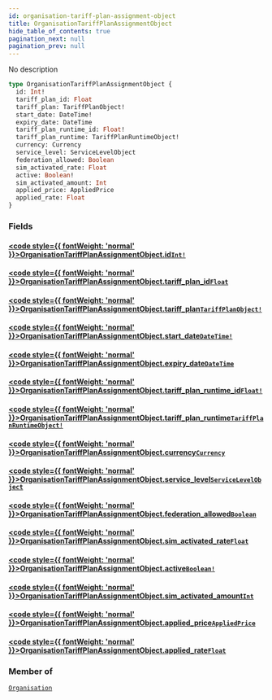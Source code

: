 ```yaml
---
id: organisation-tariff-plan-assignment-object
title: OrganisationTariffPlanAssignmentObject
hide_table_of_contents: true
pagination_next: null
pagination_prev: null
---
```








No description

```graphql
type OrganisationTariffPlanAssignmentObject {
  id: Int!
  tariff_plan_id: Float
  tariff_plan: TariffPlanObject!
  start_date: DateTime!
  expiry_date: DateTime
  tariff_plan_runtime_id: Float!
  tariff_plan_runtime: TariffPlanRuntimeObject!
  currency: Currency
  service_level: ServiceLevelObject
  federation_allowed: Boolean
  sim_activated_rate: Float
  active: Boolean!
  sim_activated_amount: Int
  applied_price: AppliedPrice
  applied_rate: Float
}
```


### Fields

#### [<code style={{ fontWeight: 'normal' }}>OrganisationTariffPlanAssignmentObject.<b>id</b></code>](#)<Bullet />[`Int!`](/graphql/graphql/scalars/int) <Badge class="secondary" text="non-null"/> <Badge class="secondary" text="scalar"/>
> 
> 

#### [<code style={{ fontWeight: 'normal' }}>OrganisationTariffPlanAssignmentObject.<b>tariff_plan_id</b></code>](#)<Bullet />[`Float`](/graphql/graphql/scalars/float) <Badge class="secondary" text="scalar"/>
> 
> 

#### [<code style={{ fontWeight: 'normal' }}>OrganisationTariffPlanAssignmentObject.<b>tariff_plan</b></code>](#)<Bullet />[`TariffPlanObject!`](/graphql/graphql/objects/tariff-plan-object) <Badge class="secondary" text="non-null"/> <Badge class="secondary" text="object"/>
> 
> 

#### [<code style={{ fontWeight: 'normal' }}>OrganisationTariffPlanAssignmentObject.<b>start_date</b></code>](#)<Bullet />[`DateTime!`](/graphql/graphql/scalars/date-time) <Badge class="secondary" text="non-null"/> <Badge class="secondary" text="scalar"/>
> 
> 

#### [<code style={{ fontWeight: 'normal' }}>OrganisationTariffPlanAssignmentObject.<b>expiry_date</b></code>](#)<Bullet />[`DateTime`](/graphql/graphql/scalars/date-time) <Badge class="secondary" text="scalar"/>
> 
> 

#### [<code style={{ fontWeight: 'normal' }}>OrganisationTariffPlanAssignmentObject.<b>tariff_plan_runtime_id</b></code>](#)<Bullet />[`Float!`](/graphql/graphql/scalars/float) <Badge class="secondary" text="non-null"/> <Badge class="secondary" text="scalar"/>
> 
> 

#### [<code style={{ fontWeight: 'normal' }}>OrganisationTariffPlanAssignmentObject.<b>tariff_plan_runtime</b></code>](#)<Bullet />[`TariffPlanRuntimeObject!`](/graphql/graphql/objects/tariff-plan-runtime-object) <Badge class="secondary" text="non-null"/> <Badge class="secondary" text="object"/>
> 
> 

#### [<code style={{ fontWeight: 'normal' }}>OrganisationTariffPlanAssignmentObject.<b>currency</b></code>](#)<Bullet />[`Currency`](/graphql/graphql/objects/currency) <Badge class="secondary" text="object"/>
> 
> 

#### [<code style={{ fontWeight: 'normal' }}>OrganisationTariffPlanAssignmentObject.<b>service_level</b></code>](#)<Bullet />[`ServiceLevelObject`](/graphql/graphql/objects/service-level-object) <Badge class="secondary" text="object"/>
> 
> 

#### [<code style={{ fontWeight: 'normal' }}>OrganisationTariffPlanAssignmentObject.<b>federation_allowed</b></code>](#)<Bullet />[`Boolean`](/graphql/graphql/scalars/boolean) <Badge class="secondary" text="scalar"/>
> 
> 

#### [<code style={{ fontWeight: 'normal' }}>OrganisationTariffPlanAssignmentObject.<b>sim_activated_rate</b></code>](#)<Bullet />[`Float`](/graphql/graphql/scalars/float) <Badge class="secondary" text="scalar"/>
> 
> 

#### [<code style={{ fontWeight: 'normal' }}>OrganisationTariffPlanAssignmentObject.<b>active</b></code>](#)<Bullet />[`Boolean!`](/graphql/graphql/scalars/boolean) <Badge class="secondary" text="non-null"/> <Badge class="secondary" text="scalar"/>
> 
> 

#### [<code style={{ fontWeight: 'normal' }}>OrganisationTariffPlanAssignmentObject.<b>sim_activated_amount</b></code>](#)<Bullet />[`Int`](/graphql/graphql/scalars/int) <Badge class="secondary" text="scalar"/>
> 
> 

#### [<code style={{ fontWeight: 'normal' }}>OrganisationTariffPlanAssignmentObject.<b>applied_price</b></code>](#)<Bullet />[`AppliedPrice`](/graphql/graphql/objects/applied-price) <Badge class="secondary" text="object"/>
> 
> 

#### [<code style={{ fontWeight: 'normal' }}>OrganisationTariffPlanAssignmentObject.<b>applied_rate</b></code>](#)<Bullet />[`Float`](/graphql/graphql/scalars/float) <Badge class="secondary" text="scalar"/>
> 
> 



### Member of

[`Organisation`](/graphql/graphql/objects/organisation)  <Badge class="secondary" text="object"/>



